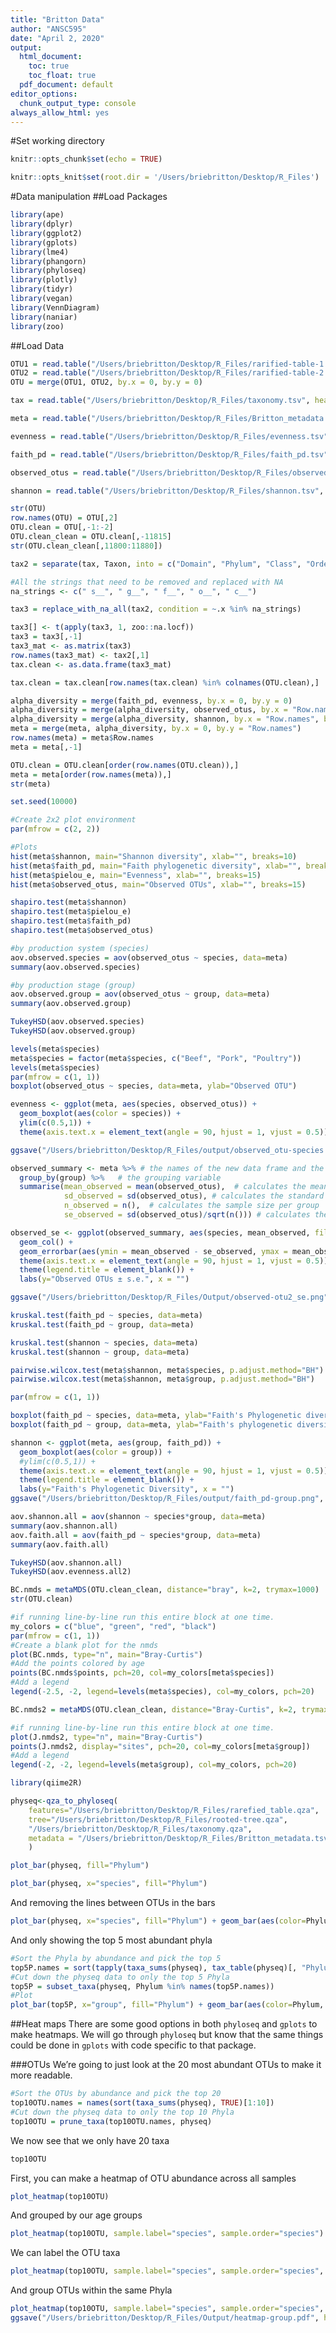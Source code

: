 ```yaml
---
title: "Britton Data"
author: "ANSC595"
date: "April 2, 2020"
output:
  html_document: 
    toc: true
    toc_float: true
  pdf_document: default
editor_options: 
  chunk_output_type: console
always_allow_html: yes
---
```


#Set working directory
```r
knitr::opts_chunk$set(echo = TRUE)

knitr::opts_knit$set(root.dir = '/Users/briebritton/Desktop/R_Files')
```

#Data manipulation
##Load Packages

```r
library(ape)
library(dplyr)
library(ggplot2)
library(gplots)
library(lme4)
library(phangorn)
library(phyloseq)
library(plotly)
library(tidyr)
library(vegan)
library(VennDiagram)
library(naniar)
library(zoo)
```

##Load Data
```r
OTU1 = read.table("/Users/briebritton/Desktop/R_Files/rarified-table-1.txt", header=TRUE, check.names = FALSE, sep="\t", stringsAsFactors = F)
OTU2 = read.table("/Users/briebritton/Desktop/R_Files/rarified-table-2.txt", header=TRUE, check.names = FALSE, sep="\t", stringsAsFactors = F)
OTU = merge(OTU1, OTU2, by.x = 0, by.y = 0)

tax = read.table("/Users/briebritton/Desktop/R_Files/taxonomy.tsv", header=TRUE, sep="\t")

meta = read.table("/Users/briebritton/Desktop/R_Files/Britton_metadata.tsv", header=TRUE, row.names=1, sep="\t")

evenness = read.table("/Users/briebritton/Desktop/R_Files/evenness.tsv", header=TRUE, row.names=1, sep="\t")

faith_pd = read.table("/Users/briebritton/Desktop/R_Files/faith_pd.tsv", header=TRUE, row.names=1, sep="\t")

observed_otus = read.table("/Users/briebritton/Desktop/R_Files/observed_otus.tsv", header=TRUE, row.names=1, sep="\t")

shannon = read.table("/Users/briebritton/Desktop/R_Files/shannon.tsv", header=TRUE, row.names=1, sep="\t")
```

```r
str(OTU)
row.names(OTU) = OTU[,2]
OTU.clean = OTU[,-1:-2]
OTU.clean_clean = OTU.clean[,-11815]
str(OTU.clean_clean[,11800:11880])
```

```r
tax2 = separate(tax, Taxon, into = c("Domain", "Phylum", "Class", "Order", "Family", "Genus", "Species"), sep=";")
```

```r
#All the strings that need to be removed and replaced with NA
na_strings <- c(" s__", " g__", " f__", " o__", " c__")

tax3 = replace_with_na_all(tax2, condition = ~.x %in% na_strings)
```

```r
tax3[] <- t(apply(tax3, 1, zoo::na.locf))
tax3 = tax3[,-1]
tax3_mat <- as.matrix(tax3)
row.names(tax3_mat) <- tax2[,1]
tax.clean <- as.data.frame(tax3_mat)
```

```r
tax.clean = tax.clean[row.names(tax.clean) %in% colnames(OTU.clean),]
```

```r
alpha_diversity = merge(faith_pd, evenness, by.x = 0, by.y = 0)
alpha_diversity = merge(alpha_diversity, observed_otus, by.x = "Row.names", by.y = 0)
alpha_diversity = merge(alpha_diversity, shannon, by.x = "Row.names", by.y = 0)
meta = merge(meta, alpha_diversity, by.x = 0, by.y = "Row.names")
row.names(meta) = meta$Row.names
meta = meta[,-1]
```

```r
OTU.clean = OTU.clean[order(row.names(OTU.clean)),]
meta = meta[order(row.names(meta)),]
str(meta)
```

```r
set.seed(10000)
```

```r
#Create 2x2 plot environment 
par(mfrow = c(2, 2))

#Plots
hist(meta$shannon, main="Shannon diversity", xlab="", breaks=10)
hist(meta$faith_pd, main="Faith phylogenetic diversity", xlab="", breaks=10)
hist(meta$pielou_e, main="Evenness", xlab="", breaks=15)
hist(meta$observed_otus, main="Observed OTUs", xlab="", breaks=15)
```


```r
shapiro.test(meta$shannon)
shapiro.test(meta$pielou_e)
shapiro.test(meta$faith_pd)
shapiro.test(meta$observed_otus)
```

```r
#by production system (species)
aov.observed.species = aov(observed_otus ~ species, data=meta)
summary(aov.observed.species)

#by production stage (group)
aov.observed.group = aov(observed_otus ~ group, data=meta)
summary(aov.observed.group)
```

```r
TukeyHSD(aov.observed.species)
TukeyHSD(aov.observed.group)
```

```r
levels(meta$species)
meta$species = factor(meta$species, c("Beef", "Pork", "Poultry"))
levels(meta$species)
par(mfrow = c(1, 1))
boxplot(observed_otus ~ species, data=meta, ylab="Observed OTU")

evenness <- ggplot(meta, aes(species, observed_otus)) + 
  geom_boxplot(aes(color = species)) + 
  ylim(c(0.5,1)) +
  theme(axis.text.x = element_text(angle = 90, hjust = 1, vjust = 0.5))

ggsave("/Users/briebritton/Desktop/R_Files/output/observed_otu-species.png", evenness, height = 3, width = 3)
```

```r
observed_summary <- meta %>% # the names of the new data frame and the data frame to be summarised
  group_by(group) %>%   # the grouping variable
  summarise(mean_observed = mean(observed_otus),  # calculates the mean of each group
            sd_observed = sd(observed_otus), # calculates the standard deviation of each group
            n_observed = n(),  # calculates the sample size per group
            se_observed = sd(observed_otus)/sqrt(n())) # calculates the standard error of each group
```

```r
observed_se <- ggplot(observed_summary, aes(species, mean_observed, fill = species)) + 
  geom_col() + 
  geom_errorbar(aes(ymin = mean_observed - se_observed, ymax = mean_observed + se_observed), width=0.2) + 
  theme(axis.text.x = element_text(angle = 90, hjust = 1, vjust = 0.5)) +
  theme(legend.title = element_blank()) +
  labs(y="Observed OTUs ± s.e.", x = "") 

ggsave("/Users/briebritton/Desktop/R_Files/Output/observed-otu2_se.png", observed_se, height = 3, width = 3)

```

```r
kruskal.test(faith_pd ~ species, data=meta)
kruskal.test(faith_pd ~ group, data=meta)

kruskal.test(shannon ~ species, data=meta)
kruskal.test(shannon ~ group, data=meta)
```

```r
pairwise.wilcox.test(meta$shannon, meta$species, p.adjust.method="BH")
pairwise.wilcox.test(meta$shannon, meta$group, p.adjust.method="BH")
```

```r
par(mfrow = c(1, 1))

boxplot(faith_pd ~ species, data=meta, ylab="Faith's Phylogenetic diversity")
boxplot(faith_pd ~ group, data=meta, ylab="Faith's phylogenetic diversity")
```

```r
shannon <- ggplot(meta, aes(group, faith_pd)) + 
  geom_boxplot(aes(color = group)) + 
  #ylim(c(0.5,1)) +
  theme(axis.text.x = element_text(angle = 90, hjust = 1, vjust = 0.5)) +
  theme(legend.title = element_blank()) +
  labs(y="Faith's Phylogenetic Diversity", x = "") 
ggsave("/Users/briebritton/Desktop/R_Files/output/faith_pd-group.png", shannon, height = 3, width = 3)
```

```r
aov.shannon.all = aov(shannon ~ species*group, data=meta)
summary(aov.shannon.all)
aov.faith.all = aov(faith_pd ~ species*group, data=meta)
summary(aov.faith.all)
```

```r
TukeyHSD(aov.shannon.all)
TukeyHSD(aov.evenness.all2)
```

```r
BC.nmds = metaMDS(OTU.clean_clean, distance="bray", k=2, trymax=1000)
str(OTU.clean)
```

```r
#if running line-by-line run this entire block at one time.
my_colors = c("blue", "green", "red", "black")
par(mfrow = c(1, 1))
#Create a blank plot for the nmds
plot(BC.nmds, type="n", main="Bray-Curtis") 
#Add the points colored by age
points(BC.nmds$points, pch=20, col=my_colors[meta$species])
#Add a legend
legend(-2.5, -2, legend=levels(meta$species), col=my_colors, pch=20)

```


```r
BC.nmds2 = metaMDS(OTU.clean_clean, distance="Bray-Curtis", k=2, trymax=1000)

#if running line-by-line run this entire block at one time.
plot(J.nmds2, type="n", main="Bray-Curtis")
points(J.nmds2, display="sites", pch=20, col=my_colors[meta$group])
#Add a legend
legend(-2, -2, legend=levels(meta$group), col=my_colors, pch=20)
```


```r
library(qiime2R)

physeq<-qza_to_phyloseq(
    features="/Users/briebritton/Desktop/R_Files/rarefied_table.qza",
    tree="/Users/briebritton/Desktop/R_Files/rooted-tree.qza",
    "/Users/briebritton/Desktop/R_Files/taxonomy.qza",
    metadata = "/Users/briebritton/Desktop/R_Files/Britton_metadata.tsv"
    )
```

```r
plot_bar(physeq, fill="Phylum")
```

```r
plot_bar(physeq, x="species", fill="Phylum") 
```

And removing the lines between OTUs in the bars
```r
plot_bar(physeq, x="species", fill="Phylum") + geom_bar(aes(color=Phylum, fill=Phylum), stat="identity", position="stack")
```

And only showing the top 5 most abundant phyla
```r
#Sort the Phyla by abundance and pick the top 5
top5P.names = sort(tapply(taxa_sums(physeq), tax_table(physeq)[, "Phylum"], sum), TRUE)[1:5]
#Cut down the physeq data to only the top 5 Phyla
top5P = subset_taxa(physeq, Phylum %in% names(top5P.names))
#Plot
plot_bar(top5P, x="group", fill="Phylum") + geom_bar(aes(color=Phylum, fill=Phylum), stat="identity", position="stack")
```


##Heat maps
There are some good options in both `phyloseq` and `gplots` to make heatmaps. We will go through `phyloseq` but know that the same things could be done in `gplots` with code specific to that package.

###OTUs
We're going to just look at the 20 most abundant OTUs to make it more readable.
```r
#Sort the OTUs by abundance and pick the top 20
top10OTU.names = names(sort(taxa_sums(physeq), TRUE)[1:10])
#Cut down the physeq data to only the top 10 Phyla
top10OTU = prune_taxa(top10OTU.names, physeq)
```

We now see that we only have 20 taxa
```r
top10OTU
```

First, you can make a heatmap of OTU abundance across all samples
```r
plot_heatmap(top10OTU)
```

And grouped by our age groups
```r
plot_heatmap(top10OTU, sample.label="species", sample.order="species")
```

We can label the OTU taxa
```r
plot_heatmap(top10OTU, sample.label="species", sample.order="species", taxa.label="Genus")
```

And group OTUs within the same Phyla
```r
plot_heatmap(top10OTU, sample.label="species", sample.order="species", taxa.label="Family", taxa.order="Phylum")
ggsave("/Users/briebritton/Desktop/R_Files/Output/heatmap-group.pdf", height=3, width=4, device="pdf")
```
